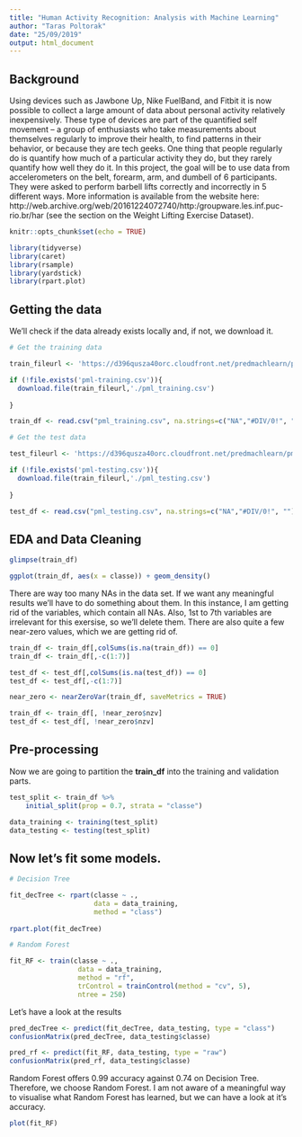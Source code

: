 ---
title: "Human Activity Recognition: Analysis with Machine Learning"
author: "Taras Poltorak"
date: "25/09/2019"
output: html_document
---
## Background

Using devices such as Jawbone Up, Nike FuelBand, and Fitbit it is now possible to collect a large amount of data about personal activity relatively inexpensively. These type of devices are part of the quantified self movement – a group of enthusiasts who take measurements about themselves regularly to improve their health, to find patterns in their behavior, or because they are tech geeks. One thing that people regularly do is quantify how much of a particular activity they do, but they rarely quantify how well they do it. In this project, the goal will be to use data from accelerometers on the belt, forearm, arm, and dumbell of 6 participants. They were asked to perform barbell lifts correctly and incorrectly in 5 different ways. More information is available from the website here: http://web.archive.org/web/20161224072740/http:/groupware.les.inf.puc-rio.br/har (see the section on the Weight Lifting Exercise Dataset).


```{r setup, include=FALSE}
knitr::opts_chunk$set(echo = TRUE)

library(tidyverse)
library(caret)
library(rsample)
library(yardstick)
library(rpart.plot)


```

## Getting the data

We'll check if the data already exists locally and, if not, we download it.

```{r}

# Get the training data

train_fileurl <- 'https://d396qusza40orc.cloudfront.net/predmachlearn/pml-training.csv'

if (!file.exists('pml-training.csv')){
  download.file(train_fileurl,'./pml_training.csv')
  
}

train_df <- read.csv("pml_training.csv", na.strings=c("NA","#DIV/0!", ""))

# Get the test data

test_fileurl <- 'https://d396qusza40orc.cloudfront.net/predmachlearn/pml-testing.csv'

if (!file.exists('pml-testing.csv')){
  download.file(train_fileurl,'./pml_testing.csv')
  
}

test_df <- read.csv("pml_testing.csv", na.strings=c("NA","#DIV/0!", ""))

```

## EDA and Data Cleaning

```{r}
glimpse(train_df)

ggplot(train_df, aes(x = classe)) + geom_density()

```

There are way too many NAs in the data set.  If we want any meaningful results we'll have to do something about them.  In this instance, I am getting rid of the variables, which contain all NAs. Also, 1st to 7th variables are irrelevant for this exersise, so we'll delete them. There are also quite a few near-zero values, which we are getting rid of.

```{r}
train_df <- train_df[,colSums(is.na(train_df)) == 0]
train_df <- train_df[,-c(1:7)]

test_df <- test_df[,colSums(is.na(test_df)) == 0]
test_df <- test_df[,-c(1:7)]

near_zero <- nearZeroVar(train_df, saveMetrics = TRUE)

train_df <- train_df[, !near_zero$nzv]
test_df <- test_df[, !near_zero$nzv]
```

## Pre-processing

Now we are going to partition the **train_df** into the training and validation parts.

```{r}

test_split <- train_df %>% 
    initial_split(prop = 0.7, strata = "classe")

data_training <- training(test_split)
data_testing <- testing(test_split)
```

## Now let's fit some models.

```{r}

# Decision Tree

fit_decTree <- rpart(classe ~ ., 
                     data = data_training, 
                     method = "class")
                     
rpart.plot(fit_decTree)                    

```

```{r}

# Random Forest

fit_RF <- train(classe ~ ., 
                 data = data_training, 
                 method = "rf", 
                 trControl = trainControl(method = "cv", 5), 
                 ntree = 250)
```

Let's have a look at the results


```{r}

pred_decTree <- predict(fit_decTree, data_testing, type = "class")
confusionMatrix(pred_decTree, data_testing$classe)
```

```{r}

pred_rf <- predict(fit_RF, data_testing, type = "raw")
confusionMatrix(pred_rf, data_testing$classe)
```

Random Forest offers 0.99 accuracy against 0.74 on Decision Tree.  Therefore, we choose Random Forest. I am not aware of a meaningful way to visualise what Random Forest has learned, but we can have a look at it's accuracy.

```{r}

plot(fit_RF)

```